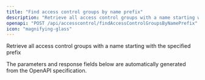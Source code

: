 ```yaml
---
title: "Find access control groups by name prefix"
description: "Retrieve all access control groups with a name starting with the specified prefix"
openapi: "POST /api/accesscontrol/findAccessControlGroupsByNamePrefix"
icon: "magnifying-glass"
---
```


Retrieve all access control groups with a name starting with the specified prefix

<Note>
The parameters and response fields below are automatically generated from the OpenAPI specification.
</Note>
